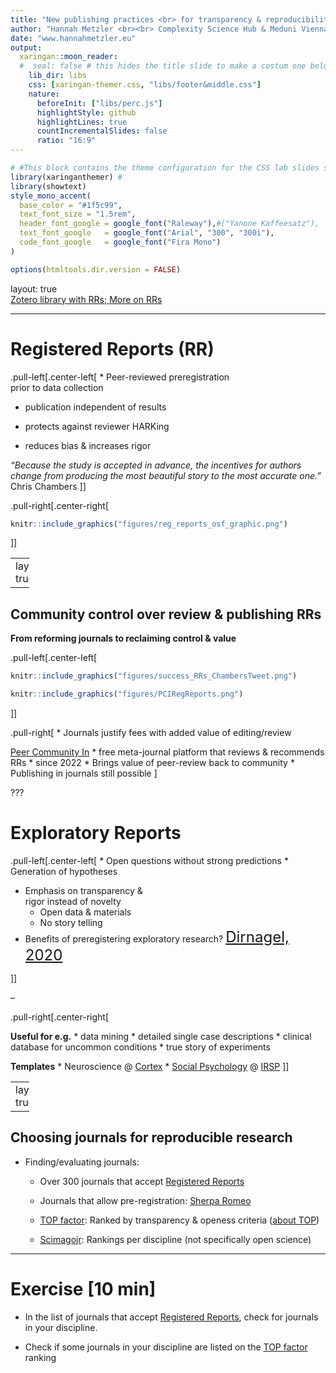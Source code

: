 ```yaml
---
title: "New publishing practices <br> for transparency & reproducibility: <br> Registered Reports & Transparent Journals"
author: "Hannah Metzler <br><br> Complexity Science Hub & Meduni Vienna"
date: "www.hannahmetzler.eu"
output:
  xaringan::moon_reader:
  #  seal: false # this hides the title slide to make a costum one below
    lib_dir: libs 
    css: [xaringan-themer.css, "libs/footer&middle.css"]
    nature:
      beforeInit: ["libs/perc.js"]
      highlightStyle: github
      highlightLines: true
      countIncrementalSlides: false
      ratio: "16:9"
---
```


```r
# #This block contains the theme configuration for the CSS lab slides style
library(xaringanthemer) #
library(showtext)
style_mono_accent(
  base_color = "#1f5c99",
  text_font_size = "1.5rem",
  header_font_google = google_font("Raleway"),#("Yanone Kaffeesatz"),
  text_font_google   = google_font("Arial", "300", "300i"),
  code_font_google   = google_font("Fira Mono")
)
```

```r
options(htmltools.dir.version = FALSE)
```

layout: true
<div class = "my-footer"> <span>
<a href="https://www.zotero.org/groups/479248/osf/collections/KEJP68G9"> Zotero library with RRs; </a> 
<a href="https://www.cos.io/initiatives/registered-reports"> More on RRs </a> 
</span> </div>

---

# Registered Reports (RR)

.pull-left[.center-left[
* Peer-reviewed preregistration  <br> prior to data collection

<!-- ```{r, echo=FALSE, out.width=800, fig.align='center'} -->
<!-- knitr::include_graphics("figures/reg_report.png") -->
<!-- ``` -->

* publication independent of results

* protects against reviewer HARKing

* reduces bias & increases rigor

_"Because the study is accepted in advance, the incentives for authors change from producing the most beautiful story to the most accurate one."_  Chris Chambers
]]

.pull-right[.center-right[
```r
knitr::include_graphics("figures/reg_reports_osf_graphic.png")
```
]]

---
layout: true
<div class = "my-footer"> <span>
<a href="https://twitter.com/chrisdc77/status/1585908780394487809"> Chris Chambers on PC Reg Reports on Twitter
</a> </span> </div>

---

## Community control over review & publishing RRs

**From reforming journals to reclaiming control & value**

.pull-left[.center-left[
```r
knitr::include_graphics("figures/success_RRs_ChambersTweet.png")
```

```r
knitr::include_graphics("figures/PCIRegReports.png")
```
]]

.pull-right[
* Journals justify fees with added value of editing/review

[Peer Community In](https://rr.peercommunityin.org/) 
* free meta-journal platform that reviews & recommends RRs
* since 2022
* Brings value of peer-review back to community
* Publishing in journals still possible
]

???

<!-- --- -->
<!-- layout: true -->
<!-- <div class = "my-footer"> <span> -->
<!-- <a href="https://doi.org/10.1016/j.cortex.2017.07.014"> McIntosh (2017) Exploratory reports: A new article type for Cortex; </a>  -->
<!-- <a href = "https://osf.io/vzse8/wiki/Author%20guidelines%20and%20editorials/"> OSF Resources for RRs </a> </span> </div> -->

<!-- --- -->

# Exploratory Reports

.pull-left[.center-left[
* Open questions without strong predictions
* Generation of hypotheses

* Emphasis on transparency & <br> rigor instead of novelty
  * Open data & materials
  * No story telling
  
* Benefits of preregistering exploratory research? <font size ="5">
<a href = "https://journals.plos.org/plosbiology/article?id=10.1371/journal.pbio.3000690"> Dirnagel, 2020 </a>
</font>

]]

--

.pull-right[.center-right[

**Useful for e.g.** 
* data mining
* detailed single case descriptions
* clinical database for uncommon conditions
* true story of experiments

**Templates**
* Neuroscience @ [Cortex](https://www.elsevier.com/__data/promis_misc/Exploratory_Reports_Guidelines.pdf)
* [Social Psychology](https://osf.io/mdz3g/) @ [IRSP](https://www.rips-irsp.com/about/exploratory-reports/)
]]

---
layout: true

---

## Choosing journals for reproducible research

* Finding/evaluating journals:

    * Over 300 journals that accept [Registered Reports](https://www.cos.io/initiatives/registered-reports)
    
    * Journals that allow pre-registration: [Sherpa Romeo](https://v2.sherpa.ac.uk/romeo/)
    
    * [TOP factor](https://topfactor.org/): Ranked by transparency & openess criteria ([about TOP](https://www.natureindex.com/news-blog/top-factor-rates-journals-on-transparency-openness))
    
    * [Scimagojr](www.scimagojr.com/journalrank.php): Rankings per discipline (not specifically open science)
    
---

# Exercise [10 min]

* In the list of journals that accept [Registered Reports](https://www.cos.io/initiatives/registered-reports), check for journals in your discipline. 

* Check if some journals in your discipline are listed on the [TOP factor](https://topfactor.org/) ranking
